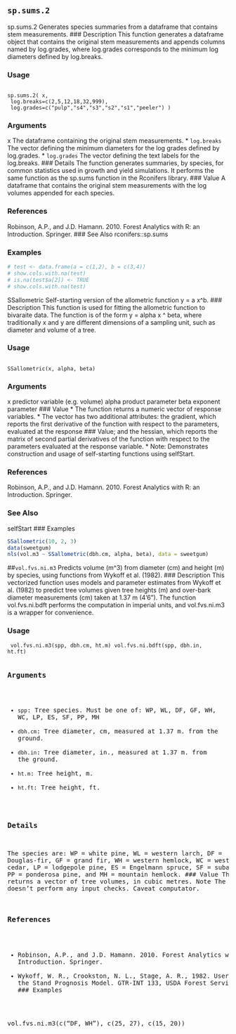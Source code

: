 ## ``sp.sums.2``
sp.sums.2 Generates species summaries from a dataframe that contains stem
measurements.
### Description
This function generates a dataframe object that contains the original stem measurements and appends
columns named by log.grades, where log.grades corresponds to the minimum log diameters
defined by log.breaks.

### Usage
<pre><code>
sp.sums.2( x,
 log.breaks=c(2,5,12,18,32,999),
 log.grades=c("pulp","s4","s3","s2","s1","peeler") )
</code></pre>
### Arguments
x The dataframe containing the original stem measurements.
* ``log.breaks`` The vector defining the minimum diameters for the log grades defined by log.grades.
* ``log.grades`` The vector defining the text labels for the log.breaks.
### Details
The function generates summaries, by species, for common statistics used in growth and yield
simulations. It performs the same function as the sp.sums function in the Rconifers library.
### Value
A dataframe that contains the original stem measurements with the log volumes appended for each
species.

### References
Robinson, A.P., and J.D. Hamann. 2010. Forest Analytics with R: an Introduction. Springer.
### See Also
rconifers::sp.sums

### Examples
```{r}
# test <- data.frame(a = c(1,2), b = c(3,4))
# show.cols.with.na(test)
# is.na(test$a[2]) <- TRUE
# show.cols.with.na(test)
```
SSallometric Self-starting version of the allometric function y = a x^b.
### Description
This function is used for fitting the allometric function to bivaraite data. The function is of the form
y = alpha x ^ beta, where traditionally x and y are different dimensions of a sampling unit, such as
diameter and volume of a tree.

### Usage
<pre><code>
SSallometric(x, alpha, beta)
</code></pre>
### Arguments
x predictor variable (e.g. volume)
alpha product parameter
beta exponent parameter
### Value
* The function returns a numeric vector of response variables. 
* The vector has two additional attributes: the gradient, which reports the first derivative of the function with respect to the parameters,
evaluated at the response ### Value; and the hessian, which reports the matrix of second partial
derivatives of the function with respect to the parameters evaluated at the response variable.
* Note: Demonstrates construction and usage of self-starting functions using selfStart.

### References
Robinson, A.P., and J.D. Hamann. 2010. Forest Analytics with R: an Introduction. Springer.

### See Also
selfStart
### Examples
```{r}
SSallometric(10, 2, 3)
data(sweetgum)
nls(vol.m3 ~ SSallometric(dbh.cm, alpha, beta), data = sweetgum)
```


##``vol.fvs.ni.m3`` 
Predicts volume (m^3) from diameter (cm) and height (m) by species,
using functions from Wykoff et al. (1982).
### Description
This vectorized function uses models and parameter estimates from Wykoff et al. (1982) to predict
tree volumes given tree heights (m) and over-bark diameter measurements (cm) taken at 1.37 m
(4’6”). The function vol.fvs.ni.bdft performs the computation in imperial units, and vol.fvs.ni.m3
is a wrapper for convenience.


### Usage
<pre><code>
vol.fvs.ni.m3(spp, dbh.cm, ht.m)
vol.fvs.ni.bdft(spp, dbh.in, ht.ft)
</code><pre>
### Arguments
* ``spp``: Tree species. Must be one of: WP, WL, DF, GF, WH, WC, LP, ES, SF, PP, MH
* ``dbh.cm``: Tree diameter, cm, measured at 1.37 m. from the ground.
* ``dbh.in``: Tree diameter, in., measured at 1.37 m. from the ground.
* ``ht.m``: Tree height, m.
* ``ht.ft``: Tree height, ft.

### Details
The species are: WP = white pine, WL = western larch, DF = Douglas-fir, GF = grand fir, WH =
western hemlock, WC = western red cedar, LP = lodgepole pine, ES = Engelmann spruce, SF =
subalpine fir, PP = ponderosa pine, and MH = mountain hemlock.
### Value
The function returns a vector of tree volumes, in cubic metres.
Note
The function doesn’t perform any input checks. Caveat computator.

### References
* Robinson, A.P., and J.D. Hamann. 2010. Forest Analytics with R: an Introduction. Springer.
* Wykoff, W. R., Crookston, N. L., Stage, A. R., 1982. User’s Guide to the Stand Prognosis Model. GTR-INT 133, USDA Forest Service, Ogden, UT.
### Examples

vol.fvs.ni.m3(c("DF, WH"), c(25, 27), c(15, 20))

